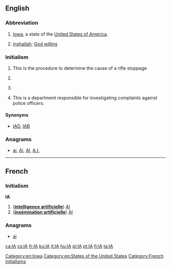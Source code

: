 {{also|Appendix:Variations of "ia"}}
==English==

===Abbreviation===
{{head|en|abbreviation}}

# [[Iowa]], a state of the [[United States of America]].
# {{context|Arabic English|lang=en}} [[inshallah]]; [[God willing]]

===Initialism===
{{en-initialism}}

# {{initialism of|immediate action|lang=en}} This is the procedure to determine the cause of a rifle stoppage
# {{initialism of|Institute of Arts|lang=en}}
# {{context|computer|lang=en}} {{initialism of|w:Information assurance|information assurance|lang=en}}
# {{context|law enforcement|lang=en}} {{initialism of|internal affairs|lang=en}} This is a department responsible for investigating complaints against police officers.

====Synonyms====
* {{sense|law enforcement}} [[IAD]], [[IAB]]

===Anagrams===
* [[ai#English|ai]], [[Ai#English|Ai]], [[AI#English|AI]], [[A.I.#English|A.I.]]

[[Category:en:Iowa]]
[[Category:en:States of the United States]]

----

==French==

===Initialism===
'''IA''' {{g|f}}

# ('''[[intelligence artificielle]]''') [[AI]]
# ('''[[insémination artificielle]]''') [[AI]]

===Anagrams===
* [[ai#French|ai]] 

[[Category:French initialisms]]

[[ca:IA]]
[[cs:IA]]
[[fr:IA]]
[[ku:IA]]
[[lt:IA]]
[[hu:IA]]
[[pl:IA]]
[[pt:IA]]
[[fi:IA]]
[[ta:IA]]